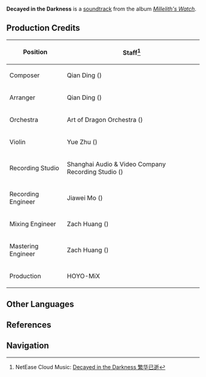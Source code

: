 {{Soundtrack Infobox
|title          =
|image          = Millelith's Watch.png
|album          = Millelith's Watch
|disc           = 2
|number         = 28
|featured       =
|featured2      =
|featured3      =
|featured_disc  =
|featured_disc2 =
|featured_disc3 =
|youtube_id     = RVzfqrc-Yg0
|spotify_id     = 64YiwbIicySiop2Zy8JZOY
|played_in      = The Chasm: Underground Mines
|during         = [[Nameless Ruins]], [[Stony Halls]]
|domain         =
|previous       = A Venture Into the Unknown
|next           = A Shard From Past Glories
}}
'''Decayed in the Darkness''' is a [[soundtrack]] from the album ''[[Millelith's Watch]]''.

==Production Credits==
{| class="wikitable" style="text-align:left; height:0.5em"
! Position
! Staff<ref>NetEase Cloud Music: [https://music.163.com/#/song?id=1956543015 Decayed in the Darkness 繁华已逝]</ref>
|-
! Composer
| Qian Ding ({{Lang|zh=丁谦|mini=1}})
|-
! Arranger
| Qian Ding ({{Lang|zh=丁谦|mini=1}})
|-
! Orchestra
| Art of Dragon Orchestra ({{Lang|zh=龙之艺交响乐团|mini=1}})
|-
! Violin
| Yue Zhu ({{Lang|zh=朱玥|mini=1}})
|-
! Recording Studio
| Shanghai Audio & Video Company Recording Studio ({{Lang|zh=上海音像公司录音棚|mini=1}})
|-
! Recording Engineer
| Jiawei Mo ({{Lang|zh=莫家伟|mini=1}})
|-
! Mixing Engineer
| Zach Huang ({{Lang|zh=黄巍|mini=1}})
|-
! Mastering Engineer
| Zach Huang ({{Lang|zh=黄巍|mini=1}})
|-
! Production
| HOYO-MiX
|}
<!--
==Videos==
<gallery hideaddbutton="true" captionalign="center">
</gallery>
==Trivia==
-->
==Other Languages==
{{Other Languages
|default_hidden = 1
|en      = Decayed in the Darkness
|zhs     = 繁华已逝
|zhs_rm  = Fánhuá Yǐ Shì
|ja      = 過ぎ去りし華
|ja_rm   = Sugisarishi Hana{{Assumed}}
}}

==References==
{{Reflist}}

==Navigation==
{{Soundtrack Navbox|Millelith's Watch}}